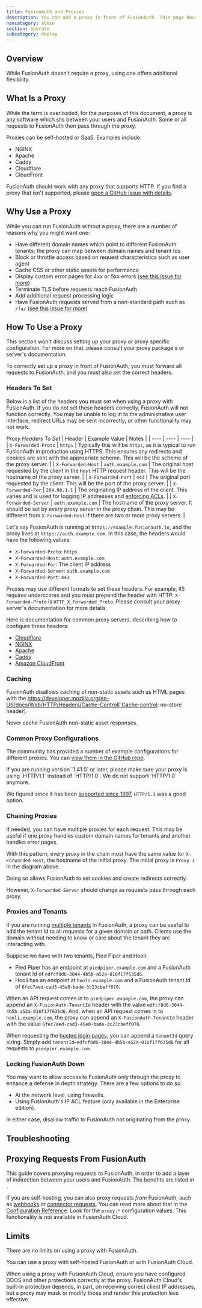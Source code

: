 ```yaml
---
title: FusionAuth and Proxies
description: You can add a proxy in front of FusionAuth. This page documents why and how.
navcategory: admin
section: operate
subcategory: deploy
---
```



## Overview

While FusionAuth doesn't require a proxy, using one offers additional flexibility.

## What Is a Proxy

While the term is overloaded, for the purposes of this document, a proxy is any software which sits between your users and FusionAuth. Some or all requests to FusionAuth then pass through the proxy.

<OneProxyDiagram alt="A typical proxy configuration." />

Proxies can be self-hosted or SaaS. Examples include:

* NGINX
* Apache
* Caddy
* Cloudflare
* CloudFront

FusionAuth should work with any proxy that supports HTTP. If you find a proxy that isn't supported, please [open a GitHub issue with details](https://github.com/fusionauth/fusionauth-issues/issues).

## Why Use a Proxy

While you can run FusionAuth without a proxy, there are a number of reasons why you might want one:

* Have different domain names which point to different FusionAuth tenants; the proxy can map between domain names and tenant Ids
* Block or throttle access based on request characteristics such as user agent
* Cache CSS or other static assets for performance
* Display custom error pages for 4xx or 5xx errors ([see this issue for more](https://github.com/FusionAuth/fusionauth-issues/issues/404))
* Terminate TLS before requests reach FusionAuth
* Add additional request processing logic
* Have FusionAuth requests served from a non-standard path such as `/fa/` ([see this issue for more](https://github.com/FusionAuth/fusionauth-issues/issues/88))

## How To Use a Proxy

This section won't discuss setting up your proxy or proxy specific configuration. For more on that, please consult your proxy package's or server's documentation. 

To correctly set up a proxy in front of FusionAuth, you must forward all requests to FusionAuth, and you must also set the correct headers. 

### Headers To Set

Below is a list of the headers you must set when using a proxy with FusionAuth. If you do not set these headers correctly, FusionAuth will not function correctly. You may be unable to log in to the administrative user interface, redirect URLs may be sent incorrectly, or other functionality may not work.

*Proxy Headers To Set*
| Header | Example Value | Notes |
| ---- | ---- | ---- |
| `X-Forwarded-Proto` | `https` | Typically this will be `https`, as it is typical to run FusionAuth in production using HTTPS. This ensures any redirects and cookies are sent with the appropriate scheme. This will be the scheme of the proxy server. |
| `X-Forwarded-Host` | `auth.example.com` | The original host requested by the client in the `Host` HTTP request header. This will be the hostname of the proxy server. |
| `X-Forwarded-Port` | `443` | The original port requested by the client. This will be the port of the proxy server. |
| `X-Forwarded-For` | `204.98.1.1` | The originating IP address of the client. This varies and is used for logging IP addresses and [enforcing ACLs](/docs/apis/ip-acl). |
| `X-Forwarded-Server` | `auth.example.com` | The hostname of the proxy server. It should be set by every proxy server in the proxy chain. This may be different from `X-Forwarded-Host` if there are two or more proxy servers. |

Let's say FusionAuth is running at `https://example.fusionauth.io`, and the proxy lives at `https://auth.example.com`. In this case, the headers would have the following values:

* `X-Forwarded-Proto`: `https`
* `X-Forwarded-Host`: `auth.example.com`
* `X-Forwarded-For`: The client IP address
* `X-Forwarded-Server`: `auth.example.com`
* `X-Forwarded-Port`: `443`

Proxies may use different formats to set these headers. For example, IIS requires underscores and you must prepend the header with HTTP. `X-Forwarded-Proto` is `HTTP_X_Forwarded_Proto`. Please consult your proxy server's documentation for more details.

Here is documentation for common proxy servers, describing how to configure these headers:

* [Cloudflare](https://developers.cloudflare.com/rules/transform/request-header-modification/)
* [NGINX](https://nginx.org/en/docs/http/ngx_http_headers_module.html)
* [Apache](https://httpd.apache.org/docs/current/mod/mod_headers.html)
* [Caddy](https://caddyserver.com/docs/caddyfile/directives/header)
* [Amazon CloudFront](https://docs.aws.amazon.com/AmazonCloudFront/latest/DeveloperGuide/add-origin-custom-headers.html)


### Caching

FusionAuth disallows caching of non-static assets such as HTML pages with the https://developer.mozilla.org/en-US/docs/Web/HTTP/Headers/Cache-Control[`Cache-control: no-store` header].

Never cache FusionAuth non-static asset responses.

### Common Proxy Configurations

The community has provided a number of example configurations for different proxies. You can [view them in the GitHub repo](https://github.com/FusionAuth/fusionauth-contrib/tree/master/Reverse%20Proxy%20Configurations).

<Aside type="note">
If you are running version `1.41.0` or later, please make sure your proxy is using `HTTP/1.1` instead of `HTTP/1.0`. We do not support `HTTP/1.0` anymore.

We figured since it has been [supported since 1997](https://developer.mozilla.org/en-US/docs/Web/HTTP/Basics_of_HTTP/Evolution_of_HTTP), `HTTP/1.1` was a good option.
</Aside>

### Chaining Proxies

If needed, you can have multiple proxies for each request. This may be useful if one proxy handles custom domain names for tenants and another handles error pages.

<TwoProxyDiagram alt="A proxy configuration with multiple proxies." />

With this pattern, every proxy in the chain must have the same value for `X-Forwarded-Host`, the hostname of the initial proxy. The initial proxy is `Proxy 1` in the diagram above.

Doing so allows FusionAuth to set cookies and create redirects correctly.

However, `X-Forwarded-Server` should change as requests pass through each proxy.

### Proxies and Tenants

If you are running [multiple tenants](/docs/get-started/core-concepts/tenants) in FusionAuth, a proxy can be useful to add the tenant Id to all requests for a given domain or path. Clients use the domain without needing to know or care about the tenant they are interacting with.

Suppose we have with two tenants, Pied Piper and Hooli:

* Pied Piper has an endpoint at `piedpiper.example.com` and a FusionAuth tenant Id of `edfcf8d6-3044-4b5b-a52a-016f17f635d6`.
* Hooli has an endpoint at `hooli.example.com` and a FusionAuth tenant Id of `6fec7aed-cad3-45e0-bade-3c23cbeff070`.

When an API request comes in to `piedpiper.example.com`, the proxy can append an `X-FusionAuth-TenantId` header with the value `edfcf8d6-3044-4b5b-a52a-016f17f635d6`. And, when an API request comes in to `hooli.example.com`, the proxy can append an `X-FusionAuth-TenantId` header with the value `6fec7aed-cad3-45e0-bade-3c23cbeff070`.

When requesting the [hosted login pages](/docs/get-started/core-concepts/integration-points#hosted-login-pages), you can append a `tenantId` query string. Simply add `tenantId=edfcf8d6-3044-4b5b-a52a-016f17f635d6` for all requests to `piedpier.example.com`.

### Locking FusionAuth Down

You may want to allow access to FusionAuth only through the proxy to enhance a defense in depth strategy. There are a few options to do so:

* At the network level, using firewalls.
* Using FusionAuth's IP ACL feature (only available in the Enterprise edition).

In either case, disallow traffic to FusionAuth not originating from the proxy.

## Troubleshooting

<ProxyTroubleshooting />

## Proxying Requests From FusionAuth

This guide covers proxying requests *to* FusionAuth, in order to add a layer of indirection between your users and FusionAuth. The benefits are listed in <ScrollRef target="Why Use a Proxy" />.

If you are self-hosting, you can also proxy requests *from* FusionAuth, such as [webhooks](/docs/extend/events-and-webhooks/overview) or [connector requests](/docs/lifecycle/migrate-users/connectors/overview). You can read more about that in the [Configuration Reference](/docs/reference/configuration). Look for the `proxy.*` configuration values. This functionality is not available in FusionAuth Cloud.

## Limits

There are no limits on using a proxy with FusionAuth.

You can use a proxy with self-hosted FusionAuth or with FusionAuth Cloud.

When using a proxy with FusionAuth Cloud, ensure you have configured DDOS and other protections correctly at the proxy.
FusionAuth Cloud's built-in protection depends, in part, on receiving correct client IP addresses, but a proxy may mask or modify those and render this protection less effective.
